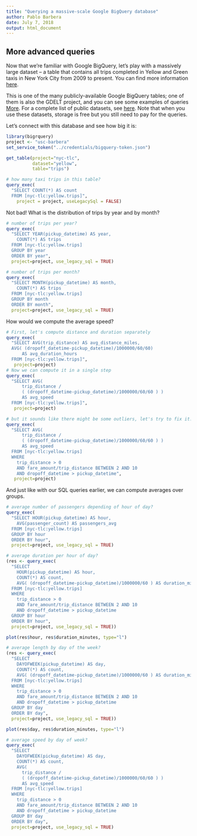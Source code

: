 ```yaml
---
title: "Querying a massive-scale Google BigQuery database"
author: Pablo Barbera
date: July 7, 2018
output: html_document
---
```


## More advanced queries

Now that we're familiar with Google BigQuery, let's play with a massively large dataset -- a table that contains all trips completed in Yellow and Green taxis in New York City from 2009 to present. You can find more information [here](https://cloud.google.com/bigquery/public-data/nyc-tlc-trips). 

This is one of the many publicly-available Google BigQuery tables; one of them is also the GDELT project, and you can see some examples of queries [More](http://blog.gdeltproject.org/google-bigquery-gkg-2-0-sample-queries/). For a complete list of public datasets, see [here](https://cloud.google.com/bigquery/public-data/). Note that when you use these datasets, storage is free but you still need to pay for the queries.

Let's connect with this database and see how big it is:

```r
library(bigrquery)
project <- "usc-barbera"
set_service_token("../credentials/bigquery-token.json")

get_table(project="nyc-tlc",
          dataset="yellow",
          table="trips")

# how many taxi trips in this table?
query_exec(
  "SELECT COUNT(*) AS count
  FROM [nyc-tlc:yellow.trips]",
	project = project, useLegacySql = FALSE)
```

Not bad! What is the distribution of trips by year and by month?

```r
# number of trips per year?
query_exec(
  "SELECT YEAR(pickup_datetime) AS year, 
    COUNT(*) AS trips
  FROM [nyc-tlc:yellow.trips]
  GROUP BY year
  ORDER BY year",
  project=project, use_legacy_sql = TRUE)

# number of trips per month?
query_exec(
  "SELECT MONTH(pickup_datetime) AS month, 
    COUNT(*) AS trips
  FROM [nyc-tlc:yellow.trips]
  GROUP BY month
  ORDER BY month",
  project=project, use_legacy_sql = TRUE)
```

How would we compute the average speed?

```r
# First, let's compute distance and duration separately
query_exec(
  "SELECT AVG(trip_distance) AS avg_distance_miles,
  AVG( (dropoff_datetime-pickup_datetime)/1000000/60/60) 
      AS avg_duration_hours
  FROM [nyc-tlc:yellow.trips]",
   project=project)
# Now we can compute it in a single step
query_exec(
  "SELECT AVG(
      trip_distance / 
      ( (dropoff_datetime-pickup_datetime)/1000000/60/60 ) ) 
      AS avg_speed
  FROM [nyc-tlc:yellow.trips]",
   project=project)

# but it sounds like there might be some outliers, let's try to fix it:
query_exec(
  "SELECT AVG(
      trip_distance / 
      ( (dropoff_datetime-pickup_datetime)/1000000/60/60 ) ) 
      AS avg_speed
  FROM [nyc-tlc:yellow.trips]
  WHERE 
    trip_distance > 0
    AND fare_amount/trip_distance BETWEEN 2 AND 10
    AND dropoff_datetime > pickup_datetime",
   project=project)
```

And just like with our SQL queries earlier, we can compute averages over groups.

```r
# average number of passengers depending of hour of day?
query_exec(
  "SELECT HOUR(pickup_datetime) AS hour, 
    AVG(passenger_count) AS passengers_avg
  FROM [nyc-tlc:yellow.trips]
  GROUP BY hour
  ORDER BY hour",
  project=project, use_legacy_sql = TRUE)

# average duration per hour of day?
(res <- query_exec(
  "SELECT 
    HOUR(pickup_datetime) AS hour,
    COUNT(*) AS count,
    AVG( (dropoff_datetime-pickup_datetime)/1000000/60 ) AS duration_minutes
  FROM [nyc-tlc:yellow.trips]
  WHERE 
    trip_distance > 0
    AND fare_amount/trip_distance BETWEEN 2 AND 10
    AND dropoff_datetime > pickup_datetime
  GROUP BY hour
  ORDER BY hour",
  project=project, use_legacy_sql = TRUE))

plot(res$hour, res$duration_minutes, type="l")

# average length by day of the week?
(res <- query_exec(
  "SELECT 
    DAYOFWEEK(pickup_datetime) AS day,
    COUNT(*) AS count,
    AVG( (dropoff_datetime-pickup_datetime)/1000000/60 ) AS duration_minutes
  FROM [nyc-tlc:yellow.trips]
  WHERE 
    trip_distance > 0
    AND fare_amount/trip_distance BETWEEN 2 AND 10
    AND dropoff_datetime > pickup_datetime
  GROUP BY day
  ORDER BY day",
  project=project, use_legacy_sql = TRUE))

plot(res$day, res$duration_minutes, type="l")

# average speed by day of week?
query_exec(
  "SELECT 
    DAYOFWEEK(pickup_datetime) AS day,
    COUNT(*) AS count,
    AVG(
      trip_distance / 
      ( (dropoff_datetime-pickup_datetime)/1000000/60/60 ) ) 
      AS avg_speed
  FROM [nyc-tlc:yellow.trips]
  WHERE 
    trip_distance > 0
    AND fare_amount/trip_distance BETWEEN 2 AND 10
    AND dropoff_datetime > pickup_datetime
  GROUP BY day
  ORDER BY day",
  project=project, use_legacy_sql = TRUE)

```



